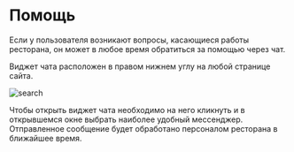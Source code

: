# Помощь

Если у пользователя возникают вопросы, касающиеся работы ресторана, он может в любое время обратиться за помощью через чат.

Виджет чата расположен в правом нижнем углу на любой странице сайта. 

![search](/images/vidget2.png)

Чтобы открыть виджет чата необходимо на него кликнуть и в открывшемся окне выбрать наиболее удобный мессенджер.
Отправленное сообщение будет обработано персоналом ресторана в ближайшее время. 
